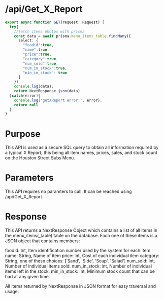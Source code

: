 # /api/Get_X_Report

```ts filename="route.ts" {3} copy
export async function GET(request: Request) {
  try{
    //fetch items photos with prisma
    const data = await prisma.menu_items_table.findMany({
      select: {
        "foodid":true, 
        "name":true, 
        "price":true,
        "category":true, 
        "num_sold":true, 
        "num_in_stock":true,
        "min_in_stock": true
      }
    })
    console.log(data);
    return NextResponse.json(data)
  }catch(error){
    console.log('getXReport error:', error);
    return null
  }
}
```
# Purpose
This API is used as a secure SQL query to obtain all information required by a typical X Report, this being all item names, prices, sales, and stock count on the Houston Street Subs Menu.

# Parameters
This API requires no paramters to call. It can be reached using /api/Get_X_Report.

# Response
This API returns a NextResponse Object which contains a list of all items in the menu_items(_table) table on the database. Each one of these items is a JSON object that contains members:

foodid: Int, Item identification number used by the system for each item
name: String, Name of item
price: int, Cost of each individual item
category: String, one of these choices: ['Sand', 'Side', 'Soup', 'Salad']
num_sold: int, Number of individual items sold.
num_in_stock: int, Number of individual items left in the stock.
min_in_stock: int, Minimum stock count that can be had at any given time.

All items returned by NextResponse in JSON format for easy traversal and usage.
